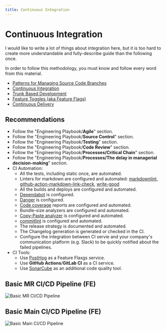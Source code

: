 ```yaml
---
title: Continuous Integration
---
```


# Continuous Integration

I would like to write a lot of things about integration here, but it is too hard to create more understandable and fully-describe
guide than the following once.

In order to follow this methodology, you must know and follow every word from this material.

- [Patterns for Managing Source Code Branches](https://martinfowler.com/articles/branching-patterns.html#continuous-integration)
- [Continuous Integration](https://martinfowler.com/articles/continuousIntegration.html)
- [Trunk Based Development](https://trunkbaseddevelopment.com/continuous-integration/)
- [Feature Toggles (aka Feature Flags)](https://martinfowler.com/articles/feature-toggles.html)
- [Continuous Delivery](https://continuousdelivery.com/)

## Recommendations

- Follow the "Engineering Playbook/**Agile**" section.
- Follow the "Engineering Playbook/**Source Control**" section.
- Follow the "Engineering Playbook/**Testing**" section.
- Follow the "Engineering Playbook/**Code Review**" section.
- Follow the "Engineering Playbook/**Processes/Critical Chain**" section.
- Follow the "Engineering Playbook/**Processes/The delay in managerial decision-making**" section.
- CI Automation:
  - All the tests, including static once, are automated.
  - Linters for markdown are configured and automated: [markdownlint](https://github.com/DavidAnson/markdownlint), [github-action-markdown-link-check](https://github.com/gaurav-nelson/github-action-markdown-link-check), [write-good](https://github.com/btford/write-good)
  - All the builds and deploys are configured and automated.
  - [Dependabot](https://docs.github.com/en/code-security/dependabot/working-with-dependabot) is configured.
  - [Danger](https://github.com/danger/danger-js) is configured.
  - [Code coverage](https://about.codecov.io/) reports are configured and automated.  
  - Bundle-size analyzers are configured and automated.
  - [Copy-Paste analyzer](https://github.com/kucherenko/jscpd) is configured and automated.
  - [commitlint](https://github.com/conventional-changelog/commitlint) is configured and automated. 
  - The release strategy is documented and automated.
  - The Changelog generation is generated or checked in the CI.
  - Configure the integration between CI servie and your company's communication platform (e.g. Slack) to be quickly notified about the failed pipelines.
- CI Tools:
  - Use [PostHog](https://github.com/PostHog/posthog) as a Feature Flaxgs service.
  - Use **GitHub Actions**/**GitLab CI** as a CI service.
  - Use [SonarCube](https://www.sonarqube.org/) as an additional code quality tool.

## Basic MR CI/CD Pipeline (FE)

![Basic MR CI/CD Pipeline](/img/ci-mr-basic.png)

## Basic Main CI/CD Pipeline (FE)

![Basic Main CI/CD Pipeline](/img/ci-main-basic.png)
